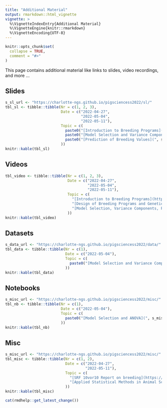 ```yaml
---
title: "Additional Material"
output: rmarkdown::html_vignette
vignette: >
  %\VignetteIndexEntry{Additional Material}
  %\VignetteEngine{knitr::rmarkdown}
  %\VignetteEncoding{UTF-8}
---
```


```r
knitr::opts_chunk$set(
  collapse = TRUE,
  comment = "#>"
)
```

This page contains additional material like links to slides, video recordings, and more ...


## Slides

```r
s_sl_url <- "https://charlotte-ngs.github.io/pigsciencess2022/sl/"
tbl_sl <- tibble::tibble(Nr = c(1, 2, 3),
                         Date = c("2022-04-27",
                                  "2022-05-04",
                                  "2022-05-11"),
                         Topic = c(
                           paste0("[Introduction to Breeding Programs](", s_sl_url, "l01_psb_intro.pdf)", collapse = ""),
                           paste0("[Model Selection and Variance Components](", s_sl_url, "l02_psb_modsel_varcomp.pdf)", collapse = ""),
                           paste0("[Prediction of Breeding Values](", s_sl_url, "l03_psb_pbv.pdf)", collapse = "")
                         ))
knitr::kable(tbl_sl)
```



## Videos

```r
tbl_video <- tibble::tibble(Nr = c(1, 2, 3),
                            Date = c("2022-04-27",
                                     "2022-05-04",
                                     "2022-05-11"),
                            Topic = c(
                              "[Introduction to Breeding Programs](https://youtu.be/cF75-GB6Mz8)",
                              "[Design of Breeding Programs and Genetic Evaluation](https://youtu.be/Ql3ZjO_jZZw)",
                              "[Model Selection, Variance Components, Prediction of Breeding Values](https://youtu.be/XZCFMoSD7xE)"
                            ))
knitr::kable(tbl_video)
```


## Datasets

```r
s_data_url <- "https://charlotte-ngs.github.io/pigsciencess2022/data/"
tbl_data <- tibble::tibble(Nr = c(1),
                           Date = c("2022-05-04"),
                           Topic = c(
                             paste0("[Model Selection and Variance Components](", s_data_url, "bw_bc_rand_pred.csv)", collapse = "")
                           ))
knitr::kable(tbl_data)
```


## Notebooks
```r
s_misc_url <- "https://charlotte-ngs.github.io/pigsciencess2022/misc/"
tbl_nb <- tibble::tibble(Nr = c(1),
                         Date = c("2022-05-04"),
                         Topic = c(
                           paste0("[Model Selection and ANOVA](", s_misc_url, "20220504_model_selection.nb.nb.nb.html)", collapse = "")
                         ))
knitr::kable(tbl_nb)
```

## Misc

```r
s_misc_url <- "https://charlotte-ngs.github.io/pigsciencess2022/misc/"
tbl_misc <- tibble::tibble(Nr = c(1, 2),
                           Date = c("2022-04-27",
                                    "2022-05-11"),
                           Topic = c(
                             "[SRF 10vor10 Report on breeding](https://www.srf.ch/play/tv/redirect/detail/51803eb1-9313-45f1-bee3-833fc3f79d97)",
                             "[Applied Statistical Methods in Animal Sciences](https://charlotte-ngs.github.io/asmss2022)"
                           ))
knitr::kable(tbl_misc)
```


```r
cat(rmdhelp::get_latest_change())
```
